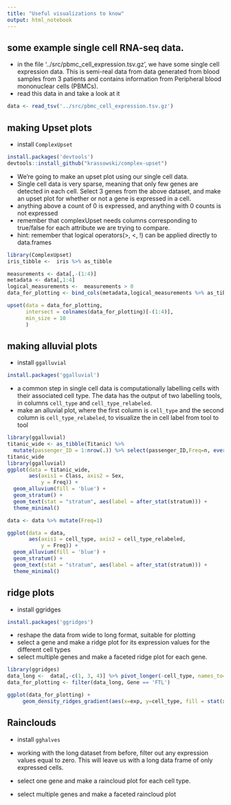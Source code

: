 ```yaml
---
title: "Useful visualizations to know"
output: html_notebook
---
```


## some example single cell RNA-seq data. 
- in the file '../src/pbmc_cell_expression.tsv.gz', we have some single cell expression data. This is semi-real data from data generated from blood samples from 3 patients and contains information from Peripheral blood mononuclear cells (PBMCs).
- read this data in and take  a look at it 
```r
data <- read_tsv('../src/pbmc_cell_expression.tsv.gz')
```


## making Upset plots 
- install `ComplexUpset`
```r
install.packages('devtools')
devtools::install_github("krassowski/complex-upset")
```
- We're going to make an upset plot using our single cell data. 
- Single cell data is very sparse, meaning that only few genes are detected in each cell. Select 3 genes from the above dataset, and make an upset plot for whether or not a gene is expressed in a cell. 
- anything above a count of 0 is expressed, and anything with 0 counts is not expressed
- remember that complexUpset needs columns corresponding to true/false for each attribute we are trying to compare. 
- hint: remember that logical operators(>, <, !) can be applied directly to data.frames

```r
library(ComplexUpset)
iris_tibble <-  iris %>% as_tibble

measurements <- data[,-(1:4)]
metadata <- data[,1:4]
logical_measurements <-  measurements > 0
data_for_plotting <- bind_cols(metadata,logical_measurements %>% as_tibble )

upset(data = data_for_plotting, 
      intersect = colnames(data_for_plotting)[-(1:4)], 
      min_size = 10
      )

```



## making alluvial plots 
- install `ggalluvial`
```r
install.packages('ggalluvial')
```
- a common step in single cell data is computationally labelling cells with their associated cell type. The data has the output of two labelling tools, in columns `cell_type` and `cell_type_relabeled`. 
- make an alluvial plot, where the first column is `cell_type` and  the second column is `cell_type_relabeled`, to visualize the in cell label from tool to tool 

```r
library(ggalluvial)
titanic_wide <- as_tibble(Titanic) %>% 
  mutate(passenger_ID = 1:nrow(.)) %>% select(passenger_ID,Freq=n, everything())
titanic_wide 
library(ggalluvial)
ggplot(data = titanic_wide,
       aes(axis1 = Class, axis2 = Sex,
           y = Freq)) +
  geom_alluvium(fill = 'blue') +
  geom_stratum() +
  geom_text(stat = "stratum", aes(label = after_stat(stratum))) +
  theme_minimal() 

data <- data %>% mutate(Freq=1)

ggplot(data = data,
       aes(axis1 = cell_type, axis2 = cell_type_relabeled,
           y = Freq)) +
  geom_alluvium(fill = 'blue') +
  geom_stratum() +
  geom_text(stat = "stratum", aes(label = after_stat(stratum))) +
  theme_minimal() 

```


## ridge plots 
- install ggridges 
```r
install.packages('ggridges')
```

- reshape the data from wide to long format, suitable for plotting
- select a gene and make a ridge plot for its expression values for the different cell types
- select multiple genes and make a faceted ridge plot for each gene.

```r
library(ggridges)
data_long <-  data[,-c(1, 3, 4)] %>% pivot_longer(-cell_type, names_to= 'Gene', values_to = 'exp')
data_for_plotting <- filter(data_long, Gene == 'FTL')

ggplot(data_for_plotting) + 
     geom_density_ridges_gradient(aes(x=exp, y=cell_type, fill = stat(x)))

```

## Rainclouds 
- install `gghalves`

- working with the long dataset from before, filter out any expression values equal to zero. This will leave us with a long data frame of only expressed cells. 
- select one gene and make a raincloud plot for each cell type. 
- select multiple genes and make a faceted raincloud plot
```r

```




